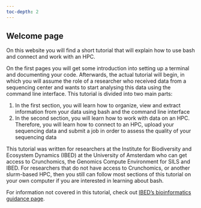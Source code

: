 ```yaml
---
toc-depth: 2
---
```


## Welcome page

On this website you will find a short tutorial that will explain how to use bash and connect and work with an HPC.

On the first pages you will get some introduction into setting up a terminal and documenting your code. Afterwards, the actual tutorial will begin, in which you will assume the role of a researcher who received data from a sequencing center and wants to start analysing this data using the command line interface. This tutorial is divided into two main parts:

1.  In the first section, you will learn how to organize, view and extract information from your data using bash and the command line interface
2.  In the second section, you will learn how to work with data on an HPC. Therefore, you will learn how to connect to an HPC, upload your sequencing data and submit a job in order to assess the quality of your sequencing data

This tutorial was written for researchers at the Institute for Biodiversity and Ecosystem Dynamics (IBED) at the University of Amsterdam who can get access to Crunchomics, the Genomics Compute Environment for SILS and IBED. For researchers that do not have access to Crunchomics, or another slurm-based HPC, then you still can follow most sections of this tutorial on your own computer if you are interested in learning about bash.

For information not covered in this tutorial, check out [IBED's bioinformatics guidance page](https://scienceparkstudygroup.github.io/software_information/).